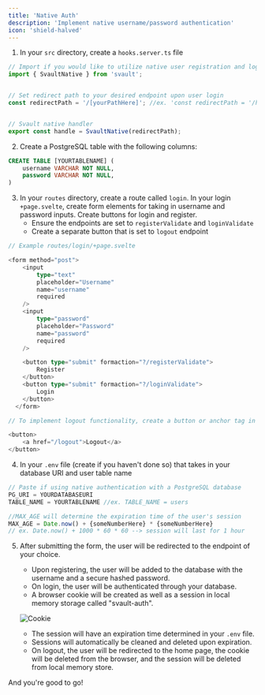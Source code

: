 ```yaml
---
title: 'Native Auth'
description: 'Implement native username/password authentication'
icon: 'shield-halved'
---
```


1. In your `src` directory, create a `hooks.server.ts` file
```TypeScript
// Import if you would like to utilize native user registration and login
import { SvaultNative } from 'svault';


// Set redirect path to your desired endpoint upon user login
const redirectPath = '/[yourPathHere]'; //ex. 'const redirectPath = '/homepage'


// Svault native handler
export const handle = SvaultNative(redirectPath);
```
2. Create a PostgreSQL table with the following columns:
```SQL
CREATE TABLE [YOURTABLENAME] (
    username VARCHAR NOT NULL,
    password VARCHAR NOT NULL,
)
```
3. In your `routes` directory, create a route called `login`. In your login `+page.svelte`, create form elements for taking in username and password inputs. Create buttons for login and register.
    - Ensure the endpoints are set to `registerValidate` and `loginValidate`
    - Create a separate button that is set to `logout` endpoint
```TypeScript
// Example routes/login/+page.svelte

<form method="post">
    <input
        type="text"
        placeholder="Username"
        name="username"
        required
    />
    <input
        type="password"
        placeholder="Password"
        name="password"
        required
    />

    <button type="submit" formaction="?/registerValidate">
        Register
    </button>
    <button type="submit" formaction="?/loginValidate">
        Login
    </button>
  </form>
```
```TypeScript
// To implement logout functionality, create a button or anchor tag in your page.svelte that redirects to '/logout'

<button>
    <a href="/logout">Logout</a>
</button>
```
4. In your `.env` file (create if you haven't done so) that takes in your database URI and user table name
```TypeScript
// Paste if using native authentication with a PostgreSQL database
PG_URI = YOURDATABASEURI
TABLE_NAME = YOURTABLENAME //ex. TABLE_NAME = users

//MAX_AGE will determine the expiration time of the user's session
MAX_AGE = Date.now() + {someNumberHere} * {someNumberHere}
// ex. Date.now() + 1000 * 60 * 60 --> session will last for 1 hour
```
5. After submitting the form, the user will be redirected to the endpoint of your choice.
    - Upon registering, the user will be added to the database with the username and a secure hashed password.
    - On login, the user will be authenticated through your database.
    - A browser cookie will be created as well as a session in local memory storage called "svault-auth". 


    
    ![Cookie](/images/cookiepicture.png)
   


    - The session will have an expiration time determined in your `.env` file.
    - Sessions will automatically be cleaned and deleted upon expiration.
    - On logout, the user will be redirected to the home page, the cookie will be deleted from the browser, and the session will be deleted from local memory store.

<Check>And you're good to go!</Check>